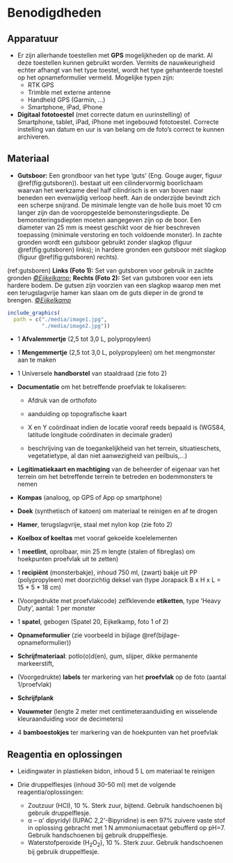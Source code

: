 # Benodigdheden

## Apparatuur

<!--
Opsomming van de apparatuur die nodig is en verwijzingen naar de sip's (Standard Instrument Procedure; <protocol-code>-YYYY.NN) indien die er zijn.
Indien geen specifiek sip's voorhanden, illustreer de toegelaten apparatuur met foto's, geef het exacte type apparatuur mee, ...
-->

-   Er zijn allerhande toestellen met **GPS** mogelijkheden op de markt. Al deze
    toestellen kunnen gebruikt worden. Vermits de nauwkeurigheid echter afhangt
    van het type toestel, wordt het type gehanteerde toestel op het
    opnameformulier vermeld. Mogelijke typen zijn:
    - RTK GPS
    - Trimble met externe antenne
    - Handheld GPS (Garmin, ...)
    - Smartphone, iPad, iPhone
-   **Digitaal fototoestel** (met correcte datum en uurinstelling) of
    Smartphone, tablet, iPad, iPhone met ingebouwd fototoestel. Correcte
    instelling van datum en uur is van belang om de foto's correct te kunnen
    archiveren.

## Materiaal

<!--
Opsomming van gebruikte materialen.
Duidelijk aangeven welke materialen toelaatbaar zijn, welke volumes, afmetingen, materiaal, ... 
vb. vermeld niet staalnamepotje, maar wel: vierkant flesje, volume 250 ml, gegradueerd, vervaardigd uit PE, met afsluitbare deksel uit PP.
-->

  - **Gutsboor:** Een grondboor van het type 'guts' (Eng. Gouge auger, figuur
    \@ref(fig:gutsboren)). bestaat uit een cilindervormig boorlichaam waarvan het
    werkzame deel half cilindrisch is en van boven naar beneden een evenwijdig
    verloop heeft. Aan de onderzijde bevindt zich een scherpe snijrand. De
    minimale lengte van de holle buis moet 10 cm langer zijn dan de
    vooropgestelde bemonsteringsdiepte. De bemonsteringsdiepten moeten
    aangegeven zijn op de boor. Een diameter van 25 mm is meest geschikt voor de
    hier beschreven toepassing (minimale verstoring en toch voldoende monster).
    In zachte gronden wordt een gutsboor gebruikt zonder slagkop (figuur
    \@ref(fig:gutsboren) links); in hardere gronden een gutsboor mét slagkop
    (figuur \@ref(fig:gutsboren) rechts).


(ref:gutsboren) **Links (Foto 1):** Set van gutsboren voor gebruik in zachte gronden [*©Eijkelkamp*](https://www.eijkelkamp.com/images/articles/1012/2f036e4b81700f990936f8ffdf5af7ac.jpg); **Rechts (Foto 2):** Set van gutsboren voor een iets hardere bodem. De gutsen zijn voorzien van een slagkop waarop men met een terugslagvrije hamer kan slaan om de guts dieper in de grond te brengen. [*©Eijkelkamp*](http://www.envco.ro/public/uploaded/640x480/soil-core-sampler-specific-1297995531.jpg)

```r
include_graphics(
  path = c("./media/image1.jpg", 
           "./media/image2.jpg"))
```




-   1 **Afvalemmertje** (2,5 tot 3,0 L, polypropyleen)

-   1 **Mengemmertje** (2,5 tot 3,0 L, polypropyleen) om het mengmonster aan te
    maken

-   1 Universele **handborstel** van staaldraad (zie foto 2)

-   **Documentatie** om het betreffende proefvlak te lokaliseren:

    -   Afdruk van de orthofoto

    -   aanduiding op topografische kaart

    -   X en Y coördinaat indien de locatie vooraf reeds bepaald is (WGS84,
        latitude longitude coördinaten in decimale graden)

    -   beschrijving van de toegankelijkheid van het terrein, situatieschets,
        vegetatietype, al dan niet aanwezigheid van peilbuis,...)

-   **Legitimatiekaart en machtiging** van de beheerder of eigenaar van het
    terrein om het betreffende terrein te betreden en bodemmonsters te nemen

-   **Kompas** (analoog, op GPS of App op smartphone)

-   **Doek** (synthetisch of katoen) om materiaal te reinigen en af te drogen

-   **Hamer**, terugslagvrije, staal met nylon kop (zie foto 2)

-   **Koelbox of koeltas** met vooraf gekoelde koelelementen

-   1 **meetlint**, oprolbaar, min 25 m lengte (stalen of fibreglas) om
    hoekpunten proefvlak uit te zetten)

-   1 **recipiënt** (monsterbakje), inhoud 750 ml, (zwart) bakje uit PP
    (polypropyleen) met doorzichtig deksel van (type Jorapack B x H x L =
    15 \* 5 \* 18 cm)

-   (Voorgedrukte met proefvlakcode) zelfklevende **etiketten**, type 'Heavy
    Duty', aantal: 1 per monster

-   1 **spatel**, gebogen (Spatel 20, Eijkelkamp, foto 1 of 2)

-   **Opnameformulier** (zie voorbeeld in bijlage 
\@ref(bijlage-opnameformulier))

-   **Schrijfmateriaal**: potlo(o)d(en), gum, slijper, dikke permanente
    markeerstift,

-   (Voorgedrukte) **labels** ter markering van het **proefvlak** op de foto
    (aantal 1/proefvlak)

-   **Schrijfplank**

-   **Vouwmeter** (lengte 2 meter met centimeteraanduiding en wisselende
    kleuraanduiding voor de decimeters)

-   4 **bamboestokjes** ter markering van de hoekpunten van het proefvlak



## Reagentia en oplossingen

<!--
Een opsomming van reagentia, welke zuiverheid, volume, veiligheidsvoorschriften.
vb. Zwavelzuur (H2SO4), geconcentreerd (96%), pro analyse + veiligheidsinfo (sterk zuur, bijtend, gebruik handschoenen, bril en masker bij gebruik)
Een opsomming van oplossingen, welke zuiverheid, volume, veiligheidsvoorschriften.
Indien deze oplossingen zelf worden bereid, vermeld dan ook de bereidingswijze.
vb: Zwavelzuur 1M: verdun zwavelzuur geconcentreerd 18 maal met ultrapuur water.
Opgelet: giet altijd zwavelzuur bij water en nooit omgekeerd!
-->

  - Leidingwater in plastieken bidon, inhoud 5 L om materiaal te reinigen

  - Drie druppelflesjes (inhoud 30-50 ml) met de volgende reagentia/oplossingen:

    -   Zoutzuur (HCl), 10 %. Sterk zuur, bijtend. Gebruik handschoenen bij gebruik
    druppelflesje.
    -   α -- α' dipyridyl (IUPAC 2,2\'-Bipyridine) is een 97% zuivere vaste stof in
    oplossing gebracht met 1 N ammoniumacetaat gebufferd op pH=7. Gebruik
    handschoenen bij gebruik druppelflesje.
    -   Waterstofperoxide (H~2~O~2~), 10 %. Sterk zuur. Gebruik handschoenen bij
    gebruik druppelflesje.


